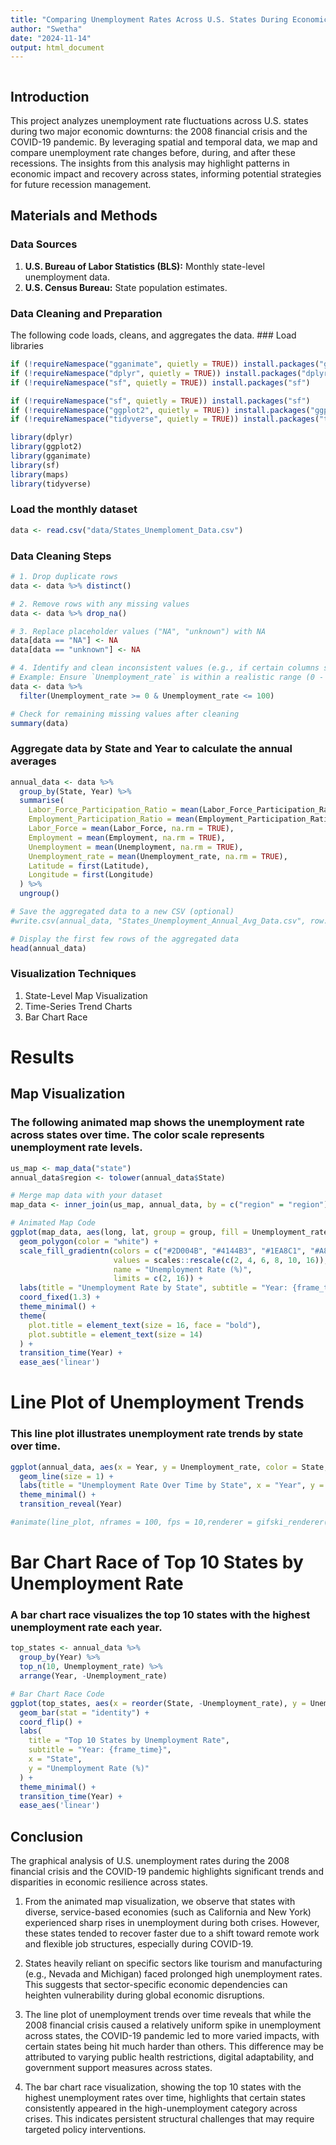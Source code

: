 ```yaml
---
title: "Comparing Unemployment Rates Across U.S. States During Economic Recessions"
author: "Swetha"
date: "2024-11-14"
output: html_document
---
```


```r

```


## Introduction
This project analyzes unemployment rate fluctuations across U.S. states during two major economic downturns: the 2008 financial crisis and the COVID-19 pandemic. By leveraging spatial and temporal data, we map and compare unemployment rate changes before, during, and after these recessions. The insights from this analysis may highlight patterns in economic impact and recovery across states, informing potential strategies for future recession management.

## Materials and Methods

### Data Sources
1. **U.S. Bureau of Labor Statistics (BLS):** Monthly state-level unemployment data.
2. **U.S. Census Bureau:** State population estimates.

### Data Cleaning and Preparation
The following code loads, cleans, and aggregates the data.
### Load libraries
```r
if (!requireNamespace("gganimate", quietly = TRUE)) install.packages("gganimate")
if (!requireNamespace("dplyr", quietly = TRUE)) install.packages("dplyr")
if (!requireNamespace("sf", quietly = TRUE)) install.packages("sf")

if (!requireNamespace("sf", quietly = TRUE)) install.packages("sf")
if (!requireNamespace("ggplot2", quietly = TRUE)) install.packages("ggplot2")
if (!requireNamespace("tidyverse", quietly = TRUE)) install.packages("tidyverse")

library(dplyr)
library(ggplot2)
library(gganimate)
library(sf)
library(maps)
library(tidyverse)

```

### Load the monthly dataset 
```r
data <- read.csv("data/States_Unemploment_Data.csv")
```

### Data Cleaning Steps
```r
# 1. Drop duplicate rows
data <- data %>% distinct()

# 2. Remove rows with any missing values
data <- data %>% drop_na()

# 3. Replace placeholder values ("NA", "unknown") with NA
data[data == "NA"] <- NA
data[data == "unknown"] <- NA

# 4. Identify and clean inconsistent values (e.g., if certain columns should only contain specific ranges or categories)
# Example: Ensure `Unemployment_rate` is within a realistic range (0 - 100)
data <- data %>%
  filter(Unemployment_rate >= 0 & Unemployment_rate <= 100)

# Check for remaining missing values after cleaning
summary(data)
```

### Aggregate data by State and Year to calculate the annual averages
```r
annual_data <- data %>%
  group_by(State, Year) %>%
  summarise(
    Labor_Force_Participation_Ratio = mean(Labor_Force_Participation_Ratio, na.rm = TRUE),
    Employment_Participation_Ratio = mean(Employment_Participation_Ratio, na.rm = TRUE),
    Labor_Force = mean(Labor_Force, na.rm = TRUE),
    Employment = mean(Employment, na.rm = TRUE),
    Unemployment = mean(Unemployment, na.rm = TRUE),
    Unemployment_rate = mean(Unemployment_rate, na.rm = TRUE),
    Latitude = first(Latitude),
    Longitude = first(Longitude)
  ) %>%
  ungroup()

# Save the aggregated data to a new CSV (optional)
#write.csv(annual_data, "States_Unemployment_Annual_Avg_Data.csv", row.names = FALSE)

# Display the first few rows of the aggregated data
head(annual_data)
```
### Visualization Techniques
1. State-Level Map Visualization
2. Time-Series Trend Charts
3. Bar Chart Race


# Results
## Map Visualization
### The following animated map shows the unemployment rate across states over time. The color scale represents unemployment rate levels.
```r
us_map <- map_data("state")
annual_data$region <- tolower(annual_data$State)

# Merge map data with your dataset
map_data <- inner_join(us_map, annual_data, by = c("region" = "region"))

# Animated Map Code
ggplot(map_data, aes(long, lat, group = group, fill = Unemployment_rate)) +
  geom_polygon(color = "white") +
  scale_fill_gradientn(colors = c("#2D004B", "#4144B3", "#1EA8C1", "#A8E200", "#FFDD00", "#FF6600"),
                       values = scales::rescale(c(2, 4, 6, 8, 10, 16)),
                       name = "Unemployment Rate (%)",
                       limits = c(2, 16)) +
  labs(title = "Unemployment Rate by State", subtitle = "Year: {frame_time}") +
  coord_fixed(1.3) +
  theme_minimal() +
  theme(
    plot.title = element_text(size = 16, face = "bold"),
    plot.subtitle = element_text(size = 14)
  ) +
  transition_time(Year) +
  ease_aes('linear')

```

# Line Plot of Unemployment Trends
### This line plot illustrates unemployment rate trends by state over time.
```r
ggplot(annual_data, aes(x = Year, y = Unemployment_rate, color = State, group = State)) +
  geom_line(size = 1) +
  labs(title = "Unemployment Rate Over Time by State", x = "Year", y = "Unemployment Rate (%)") +
  theme_minimal() +
  transition_reveal(Year)

#animate(line_plot, nframes = 100, fps = 10,renderer = gifski_renderer())
```

# Bar Chart Race of Top 10 States by Unemployment Rate
### A bar chart race visualizes the top 10 states with the highest unemployment rate each year.
```r
top_states <- annual_data %>%
  group_by(Year) %>%
  top_n(10, Unemployment_rate) %>%
  arrange(Year, -Unemployment_rate)

# Bar Chart Race Code
ggplot(top_states, aes(x = reorder(State, -Unemployment_rate), y = Unemployment_rate, fill = State)) +
  geom_bar(stat = "identity") +
  coord_flip() +
  labs(
    title = "Top 10 States by Unemployment Rate",
    subtitle = "Year: {frame_time}",
    x = "State",
    y = "Unemployment Rate (%)"
  ) +
  theme_minimal() +
  transition_time(Year) +
  ease_aes('linear')


```

## Conclusion
The graphical analysis of U.S. unemployment rates during the 2008 financial crisis and the COVID-19 pandemic highlights significant trends and disparities in economic resilience across states.

1. From the animated map visualization, we observe that states with diverse, service-based economies (such as California and New York) experienced sharp rises in unemployment during both crises. However, these states tended to recover faster due to a shift toward remote work and flexible job structures, especially during COVID-19.

2. States heavily reliant on specific sectors like tourism and manufacturing (e.g., Nevada and Michigan) faced prolonged high unemployment rates. This suggests that sector-specific economic dependencies can heighten vulnerability during global economic disruptions.


3. The line plot of unemployment trends over time reveals that while the 2008 financial crisis caused a relatively uniform spike in unemployment across states, the COVID-19 pandemic led to more varied impacts, with certain states being hit much harder than others. This difference may be attributed to varying public health restrictions, digital adaptability, and government support measures across states.

4. The bar chart race visualization, showing the top 10 states with the highest unemployment rates over time, highlights that certain states consistently appeared in the high-unemployment category across crises. This indicates persistent structural challenges that may require targeted policy interventions.
